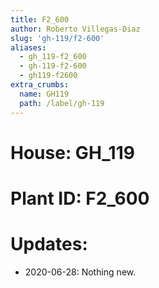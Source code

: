 ```yaml
---
title: F2_600
author: Roberto Villegas-Diaz
slug: 'gh-119/f2-600'
aliases:
  - gh_119-f2_600
  - gh-119-f2-600
  - gh119-f2600
extra_crumbs:
  name: GH119
  path: /label/gh-119
---
```


# **House**: GH_119
# **Plant ID**: F2_600
# **Updates**: 
 - 2020-06-28: Nothing new.
